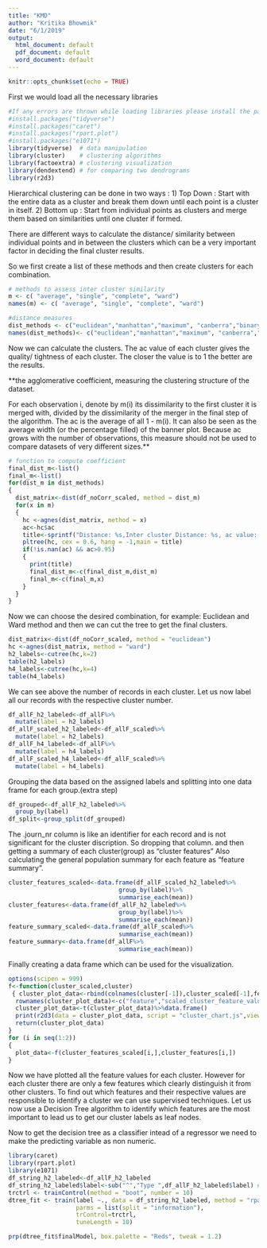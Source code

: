 ```yaml
---
title: "KMD"
author: "Kritika Bhowmik"
date: "6/1/2019"
output:
  html_document: default
  pdf_document: default
  word_document: default
---
```


```r
knitr::opts_chunk$set(echo = TRUE)
```
First we would load all the necessary libraries
```r
#If any errors are thrown while loading libraries please install the packages commented below
#install.packages("tidyverse")
#install.packages("caret")
#install.packages("rpart.plot")
#install.packages("e1071")
library(tidyverse)  # data manipulation
library(cluster)    # clustering algorithms
library(factoextra) # clustering visualization
library(dendextend) # for comparing two dendrograms
library(r2d3)
```

Hierarchical clustering can be done in two ways :
1) Top Down : Start with the entire data as a cluster and break them down until each point is a cluster in itself.
2) Bottom up : Start from individual points as clusters and merge them based on similarities until one cluster if formed.

There are different ways to calculate the distance/ similarity between individual points and in between the clusters which can be a very important factor in deciding the final cluster results.

So we first create a list of these methods and then create clusters for each combination.
```r
# methods to assess inter cluster similarity
m <- c( "average", "single", "complete", "ward")
names(m) <- c( "average", "single", "complete", "ward")

#distance measures
dist_methods <- c("euclidean","manhattan","maximum", "canberra","binary","minkowski")
names(dist_methods)<- c("euclidean","manhattan","maximum", "canberra","binary","minkowski")

```

Now we can calculate the clusters. The ac value of each cluster gives the quality/ tightness of each cluster. The closer the value is to 1 the better are the results.

**the agglomerative coefficient, measuring the clustering structure of the dataset.

For each observation i, denote by m(i) its dissimilarity to the first cluster it is merged with, divided by the dissimilarity of the merger in the final step of the algorithm. The ac is the average of all 1 - m(i). It can also be seen as the average width (or the percentage filled) of the banner plot. Because ac grows with the number of observations, this measure should not be used to compare datasets of very different sizes.**
```r
# function to compute coefficient
final_dist_m<-list()
final_m<-list()
for(dist_m in dist_methods)
{
  dist_matrix<-dist(df_noCorr_scaled, method = dist_m)
  for(x in m)
  {
    hc <-agnes(dist_matrix, method = x)
    ac<-hc$ac
    title<-sprintf("Distance: %s,Inter cluster Distance: %s, ac value: %f",dist_m,x,ac)
    pltree(hc, cex = 0.6, hang = -1,main = title)
    if(!is.nan(ac) && ac>0.95)
    {
      print(title)
      final_dist_m<-c(final_dist_m,dist_m)
      final_m<-c(final_m,x)
    }
  }
}
```

Now we can choose the desired combination, for example: Euclidean and Ward method and then we can cut the tree to get the final clusters.
```r

dist_matrix<-dist(df_noCorr_scaled, method = "euclidean")
hc <-agnes(dist_matrix, method = "ward")
h2_labels<-cutree(hc,k=2)
table(h2_labels)
h4_labels<-cutree(hc,k=4)
table(h4_labels)
```
We can see above the number of records in each cluster.
Let us now label all our records with the respective cluster number.
```r
df_allF_h2_labeled<-df_allF%>%
  mutate(label = h2_labels)
df_allF_scaled_h2_labeled<-df_allF_scaled%>%
  mutate(label = h2_labels)
df_allF_h4_labeled<-df_allF%>%
  mutate(label = h4_labels)
df_allF_scaled_h4_labeled<-df_allF_scaled%>%
  mutate(label = h4_labels)

```
Grouping the data based on the assigned labels and splitting into one data frame for each group.(extra step)
```r
df_grouped<-df_allF_h2_labeled%>%
  group_by(label)
df_split<-group_split(df_grouped)

```
The .journ_nr column is like an identifier for each record and is not significant for the cluster discription. So dropping that column. and then getting a summary of each cluster(group) as "cluster features"
Also calculating the general population summary for each feature as "feature summary".
```r
cluster_features_scaled<-data.frame(df_allF_scaled_h2_labeled%>%
                               group_by(label)%>%
                               summarise_each(mean))
cluster_features<-data.frame(df_allF_h2_labeled%>%
                               group_by(label)%>%
                               summarise_each(mean))
feature_summary_scaled<-data.frame(df_allF_scaled%>%
                               summarise_each(mean))
feature_summary<-data.frame(df_allF%>%
                               summarise_each(mean))
```
Finally creating a data frame which can be used for the visualization.

```r
options(scipen = 999)
f<-function(cluster_scaled,cluster)
 { cluster_plot_data<-rbind(colnames(cluster[-1]),cluster_scaled[-1],feature_summary,cluster[-1])
  rownames(cluster_plot_data)<-c("feature","scaled_cluster_feature_value","population_mean","cluster_feature_value")
  cluster_plot_data<-t(cluster_plot_data)%>%data.frame()
  print(r2d3(data = cluster_plot_data, script = "cluster_chart.js",viewer ="internal"))
  return(cluster_plot_data)
}
for (i in seq(1:2))
{
  plot_data<-f(cluster_features_scaled[i,],cluster_features[i,])
}


```
Now we have plotted all the feature values for each cluster. However for each cluster there are only a few features which clearly distinguish it from other clusters. To find out which features and their respective values are responsible to identify a cluster we can use supervised techniques.
Let us now use a Decision Tree algorithm to identify which features are the most important to lead us to get our cluster labels as leaf nodes.

Now to get the decision tree as a classifier intead of a regressor we need to make the predicting variable as non numeric.
```r
library(caret)
library(rpart.plot)
library(e1071)
df_string_h2_labeled<-df_allF_h2_labeled
df_string_h2_labeled$label<-sub("^","Type ",df_allF_h2_labeled$label) #Adding "Type" to each cluster number to make it                                                             #non numeric
trctrl <- trainControl(method = "boot", number = 10)
dtree_fit <- train(label ~., data = df_string_h2_labeled, method = "rpart",
                   parms = list(split = "information"),
                   trControl=trctrl,
                   tuneLength = 10)

prp(dtree_fit$finalModel, box.palette = "Reds", tweak = 1.2)

```

